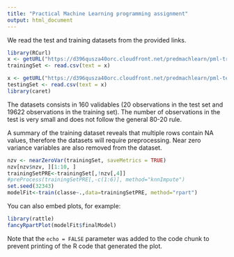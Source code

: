 ```yaml
---
title: "Practical Machine Learning programming assignment"
output: html_document
---
```


We read the test and training datasets from the provided links.
```r
library(RCurl)
x <- getURL("https://d396qusza40orc.cloudfront.net/predmachlearn/pml-training.csv")
trainingSet <- read.csv(text = x)

x <- getURL("https://d396qusza40orc.cloudfront.net/predmachlearn/pml-testing.csv")
testingSet <- read.csv(text = x)
library(caret)

```
The datasets consists in 160 validables (20 observations in the test set and 19622 observations in the training set). The number of observations in the test is very small and does not follow the general 80-20 rule.

A summary of the training dataset reveals that multiple rows contain NA values, therefore the datasets will require preprocessing.
Near zero variance variables are also removed from the dataset.

```r
nzv <- nearZeroVar(trainingSet, saveMetrics = TRUE)
nzv[nzv$nzv, ][1:10, ]
trainingSetPRE<-trainingSet[,!nzv[,4]]
#preProcess(trainingSetPRE[,-c(1:6)], method="knnImpute")
set.seed(32343)
modelFit<-train(classe~.,data=trainingSetPRE, method="rpart")
```


You can also embed plots, for example:

```r
library(rattle)
fancyRpartPlot(modelFit$finalModel)
```

Note that the `echo = FALSE` parameter was added to the code chunk to prevent printing of the R code that generated the plot.
